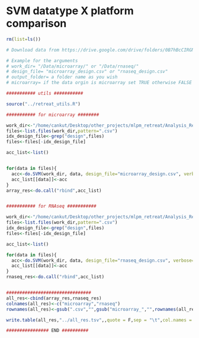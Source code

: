 SVM datatype X platform comparison
========================================================


```r
rm(list=ls())

# Download data from https://drive.google.com/drive/folders/0B7hBcCIRGNHXTk8teURpSUthUk0

# Example for the arguments
# work_dir= "/Data/microarray/" or "/Data/rnaseq/"
# design_file= "microarray_design.csv" or "rnaseq_design.csv"
# output_folder= a folder name as you wish
# microarray= if the data orgin is microarray set TRUE otherwise FALSE

########### utils ###########

source("../retreat_utils.R")

########### for microarray ########

work_dir<-"/home/cankut/Desktop/other_projects/mlpm_retreat/Analysis_Retreat_challenge_cankut/microarray/"
files<-list.files(work_dir,pattern=".csv")
idx_design_file<-grep("design",files)
files<-files[-idx_design_file]

acc_list<-list()


for(data in files){
  acc<-do.SVM(work_dir, data, design_file="microarray_design.csv", verbose=T, output_folder="result_array", microarray=T)
  acc_list[[data]]<-acc
}
array_res<-do.call("rbind",acc_list)


########### for RNAseq ###########

work_dir<-"/home/cankut/Desktop/other_projects/mlpm_retreat/Analysis_Retreat_challenge_cankut/rnaseq/"
files<-list.files(work_dir,pattern=".csv")
idx_design_file<-grep("design",files)
files<-files[-idx_design_file]

acc_list<-list()

for(data in files){
  acc<-do.SVM(work_dir, data, design_file="rnaseq_design.csv", verbose=T, output_folder="result_rnaseq", microarray=F)
  acc_list[[data]]<-acc
}
rnaseq_res<-do.call("rbind",acc_list)


################################
all_res<-cbind(array_res,rnaseq_res)
colnames(all_res)<-c("microarray","rnaseq")
rownames(all_res)<-gsub(".csv","",gsub("microarray_","",rownames(all_res)))

write.table(all_res,"../all_res.tsv",,quote = F,sep = "\t",col.names = T,row.names = T)

################ END ##########

```

